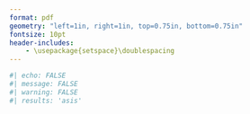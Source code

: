 ```yaml
---
format: pdf
geometry: "left=1in, right=1in, top=0.75in, bottom=0.75in"
fontsize: 10pt
header-includes:
    - \usepackage{setspace}\doublespacing
---
```


\pagenumbering{gobble}

```r
#| echo: FALSE
#| message: FALSE
#| warning: FALSE
#| results: 'asis'
```